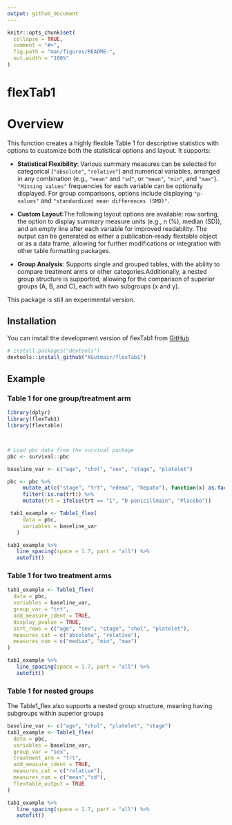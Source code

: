 ```yaml
---
output: github_document
---
```


<!-- README.md is generated from README.Rmd. Please edit that file -->

```r
knitr::opts_chunk$set(
  collapse = TRUE,
  comment = "#>",
  fig.path = "man/figures/README-",
  out.width = "100%"
)
```

# flexTab1

<!-- badges: start -->

<!-- badges: end -->

# Overview

This function creates a highly flexible Table 1 for descriptive statistics with options to customize both the statistical options and layout. It supports:

-   **Statistical Flexibility**: Various summary measures can be selected for categorical (`"absolute"`, `"relative"`) and numerical variables, arranged in any combination (e.g., `"mean"` and `"sd"`, or `"mean"`, `"min"`, and `"max"`). `"Missing values"` frequencies for each variable can be optionally displayed. For group comparisons, options include displaying `"p-values"` and `"standardized mean differences (SMD)"`.

-   **Custom Layout**:The following layout options are available: row sorting, the option to display summary measure units (e.g., n (%), median (SD)), and an empty line after each variable for improved readability. The output can be generated as either a publication-ready flextable object or as a data frame, allowing for further modifications or integration with other table formatting packages.

-   **Group Analysis**: Supports single and grouped tables, with the ability to compare treatment arms or other categories.Additionally, a nested group structure is supported, allowing for the comparison of superior groups (A, B, and C), each with two subgroups (x and y).


This package is still an experimental version.

## Installation

You can install the development version of flexTab1 from [GitHub](https://github.com/KGutmair/flexTab1)

``` r
# install.packages("devtools")
devtools::install_github("KGutmair/flexTab1")
```

## Example

### Table 1 for one group/treatment arm

```r
library(dplyr)
library(flexTab1)
library(flextable)



# Load pbc data from the survival package
pbc <- survival::pbc

baseline_var <- c("age", "chol", "sex", "stage", "platelet")

pbc <- pbc %>%
     mutate_at(c("stage", "trt", "edema", "hepato"), function(x) as.factor(x)) %>%
     filter(!is.na(trt)) %>%
     mutate(trt = ifelse(trt == "1", "D-penicillmain", "Placebo"))

 tab1_example <- Table1_flex(
     data = pbc,
     variables = baseline_var 
   )

tab1_example %>%
   line_spacing(space = 1.7, part = "all") %>%
   autofit() 

```

### Table 1 for two treatment arms

```r
tab1_example <- Table1_flex(
  data = pbc,
  variables = baseline_var,
  group_var = "trt",
  add_measure_ident = TRUE,
  display_pvalue = TRUE, 
  sort_rows = c("age", "sex", "stage", "chol", "platelet"),
  measures_cat = c("absolute", "relative"),
  measures_num = c("median", "min", "max")
)

tab1_example %>%
   line_spacing(space = 1.7, part = "all") %>%
   autofit() 
```

### Table 1 for nested groups

The Table1_flex also supports a nested group structure, meaning having subgroups within superior groups

```r

baseline_var <- c("age", "chol", "platelet", "stage")
tab1_example <- Table1_flex(
  data = pbc,
  variables = baseline_var,
  group_var = "sex",
  treatment_arm = "trt",
  add_measure_ident = TRUE,
  measures_cat = c("relative"),
  measures_num = c("mean","sd"),
  flextable_output = TRUE
)

tab1_example %>%
   line_spacing(space = 1.7, part = "all") %>%
   autofit() 


```
